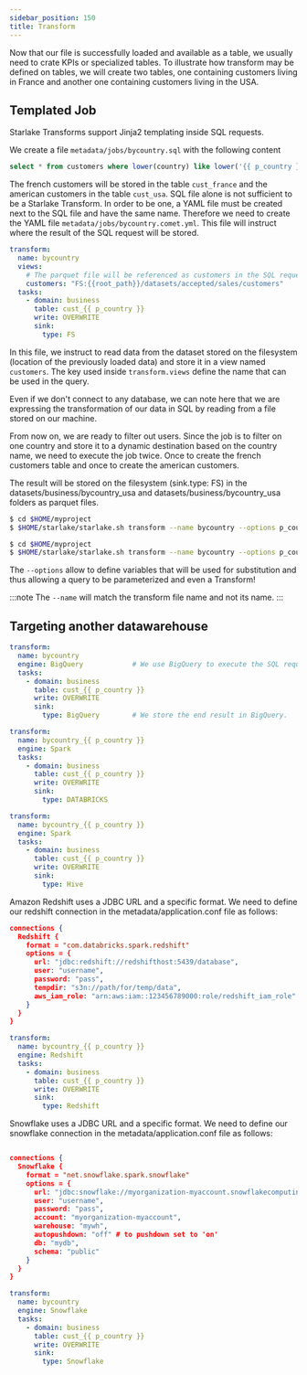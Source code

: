 ```yaml
---
sidebar_position: 150
title: Transform
---
```



Now that our file is successfully loaded and available as a table, we usually need to crate KPIs or specialized tables.
To illustrate how transform may be defined on tables, we will create two tables, one containing customers living in France
and another one containing customers living in the USA.


## Templated Job
Starlake Transforms support Jinja2 templating inside SQL requests.

We create a file `metadata/jobs/bycountry.sql` with the following content

```SQL
select * from customers where lower(country) like lower('{{ p_country }}')
```

The french customers will be stored in the table `cust_france` and the american customers in the table `cust_usa`.
SQL file alone is not sufficient to be a Starlake Transform.
In order to be one, a YAML file must be created next to the SQL file and have the same name.
Therefore we need to create the YAML file `metadata/jobs/bycountry.comet.yml`.
This file will instruct where the result of the SQL request will be stored.

```yaml
transform:
  name: bycountry
  views:
    # The parquet file will be referenced as customers in the SQL request
    customers: "FS:{{root_path}}/datasets/accepted/sales/customers"
  tasks:
    - domain: business
      table: cust_{{ p_country }}
      write: OVERWRITE
      sink:
        type: FS

```

In this file, we instruct to read data from the dataset stored on the filesystem (location of the previously loaded data)
and store it in a view named `customers`. The key used inside `transform.views` define the name that can be used in the query.

Even if we don't connect to any database, we can note here that we are expressing the transformation of our data in SQL
by reading from a file stored on our machine.

From now on, we are ready to filter out users. Since the job is to filter on one country and store it to a dynamic destination based on the country name, we need to execute the job twice.
Once to create the french customers table and once to create the american customers.

The result will be stored on the filesystem (sink.type: FS) in the datasets/business/bycountry_usa and datasets/business/bycountry_usa
folders as parquet files.

<Tabs groupId="customers">
<TabItem value="france" label="French customers table">

```sh
$ cd $HOME/myproject
$ $HOME/starlake/starlake.sh transform --name bycountry --options p_country=France
```

</TabItem>
<TabItem value="usa" label="American customers table">

```sh
$ cd $HOME/myproject
$ $HOME/starlake/starlake.sh transform --name bycountry --options p_country=USA
```

</TabItem>
</Tabs>

The `--options` allow to define variables that will be used for substitution and thus allowing a query to be parameterized and even a Transform!

:::note
The `--name` will match the transform file name and not its name.
:::

## Targeting another datawarehouse


<Tabs groupId="warehouses">
<TabItem value="bq" label="BigQuery">

```yaml
transform:
  name: bycountry
  engine: BigQuery            # We use BigQuery to execute the SQL request. We could have used SPARK.
  tasks:
    - domain: business
      table: cust_{{ p_country }}
      write: OVERWRITE
      sink:
        type: BigQuery        # We store the end result in BigQuery.
```
</TabItem>
<TabItem value="databricks" label="Databricks">

```yaml
transform:
  name: bycountry_{{ p_country }}
  engine: Spark
  tasks:
    - domain: business
      table: cust_{{ p_country }}
      write: OVERWRITE
      sink:
        type: DATABRICKS
```

</TabItem>
<TabItem value="hive" label="Hive">

```yaml
transform:
  name: bycountry_{{ p_country }}
  engine: Spark
  tasks:
    - domain: business
      table: cust_{{ p_country }}
      write: OVERWRITE
      sink:
        type: Hive
```

</TabItem>
<TabItem value="redshift" label="Redshift">

Amazon Redshift uses a JDBC URL and a specific format. We need to define our redshift connection in the metadata/application.conf file as follows:

```json
connections {
  Redshift {
    format = "com.databricks.spark.redshift"
    options = {
      url: "jdbc:redshift://redshifthost:5439/database",
      user: "username",
      password: "pass",
      tempdir: "s3n://path/for/temp/data",
      aws_iam_role: "arn:aws:iam::123456789000:role/redshift_iam_role"
    }
  }
}
```

```yaml
transform:
  name: bycountry_{{ p_country }}
  engine: Redshift
  tasks:
    - domain: business
      table: cust_{{ p_country }}
      write: OVERWRITE
      sink:
        type: Redshift
```

</TabItem>
<TabItem value="snowflake" label="Snowflake">

Snowflake uses a JDBC URL and a specific format. We need to define our snowflake connection in the metadata/application.conf file as follows:

```json

connections {
  Snowflake {
    format = "net.snowflake.spark.snowflake"
    options = {
      url: "jdbc:snowflake://myorganization-myaccount.snowflakecomputing.com/",
      user: "username",
      password: "pass",
      account: "myorganization-myaccount",
      warehouse: "mywh",
      autopushdown: "off" # to pushdown set to 'on'
      db: "mydb",
      schema: "public"
    }
  }
}

```

```yaml
transform:
  name: bycountry
  engine: Snowflake
  tasks:
    - domain: business
      table: cust_{{ p_country }}
      write: OVERWRITE
      sink:
        type: Snowflake
```

</TabItem>

</Tabs>
